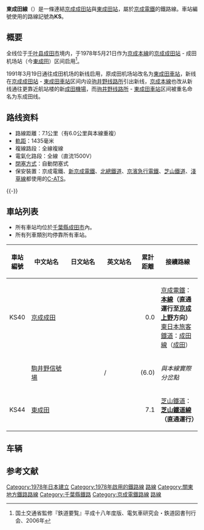 {{noteTA
|G1=Railway
|G2=Airport}}
{{Infobox 鐵道路線
|日文原名=東成田線
|平假名=ひがしなりたせん
|羅馬拼音=Higashi-narita sen
|路線名稱=[[File:Keisei_Logo.svg|45px]] 東成田線
|路線顏色=#005aaa
|標誌=File:Number prefix Keisei.svg
|標誌大小=40px
|圖片=Keisei3000.jpg
|圖片大小=300px
|圖片說明=新3000形列車（[[京成成田站|京成成田站]]）
|所在地={{JPN}}{{flag|千葉縣}}[[成田市|成田市]]
|起點=[[京成成田站|京成成田站]]
|終點=[[東成田站|東成田站]]
|站數=2個
|路線記號=[[File:Number_prefix_Keisei.svg|20px]] KS
|通車=1978年5月21日
|擁有者=[[File:Keisei_Logo.svg|33px]] [[京成電鐵|京成電鐵]]
|營運者=[[File:Keisei_Logo.svg|33px]] 京成電鐵
|車輛基地=
|使用車輛=參見[[京成電鐵#車輛|京成電鐵#車輛]]
|路線距離=7.1公里
|軌距=1,435毫米
|軌道數量=[[複線鐵路|複線]]
|電氣化方式=[[直流電|直流電]]1,500 [[伏特|V]]<br>[[高架電纜|高架電纜]]
|最大坡度=
|最小曲線半徑=
|閉塞方式=自動閉塞式
|保安裝置=[[自動列車停止裝置#C-ATS/i-ATS|C-ATS]]
|最高速度=105公里/小時
|路線圖={{Routemap|inline=yes|collapse=yes|title=東成田線|title-bg=white|title-color=#005aaa|map=
STR~~ ~~↑[[京成電鐵|京成]]：{{rint|tokyo|ks}} [[京成本線|本線]]
BHF~~0.0~~KS40 '''[[京成成田站|京成成田]]'''
SKRZ-Au~~ ~~[[東關東自動車道|東關東自動車道]]
DST~~ ~~[[駒井野信號場|駒井野信號場]]
ABZgl~~ ~~京成：{{rint|tokyo|ks}} 本線→
tSTRa
tBHF+GRZq~~7.1~~KS44 '''[[東成田站|東成田]]'''
tSTRe~~ ~~↓[[芝山鐵道|芝山鐵道]]：{{rint|tokyo|sr}} [[芝山鐵道線|芝山鐵道線]]
KHSTe~~ ~~[[芝山千代田站|芝山千代田]]
}}
}}

'''東成田線'''（{{jpn|j=東成田線|hg=ひがしなりたせん|rm=Higashi-narita sen|f=y}}）是一條連結[[京成成田站|京成成田站]]與[[東成田站|東成田站]]，屬於[[京成電鐵|京成電鐵]]的鐵路線。車站編號使用的路線記號為'''KS'''。

== 概要 ==
全线位于[[千叶县|千叶县]][[成田市|成田市]]境内，于1978年5月21日作为[[京成本線|京成本線]]的[[京成成田站|京成成田站]] - 成田机场站（今[[東成田車站|東成田]]）区间启用<ref name="youran">国土交通省監修『鉄道要覧』平成十八年度版、電気車研究会・鉄道図書刊行会、2006年</ref>。

1991年3月19日通往成田机场的新线启用，原成田机场站改名为[[東成田車站|東成田車站]]，新线在[[京成成田站|京成成田站]] - [[東成田車站|東成田車站]]区间内设[[驹井野线路所|驹井野线路所]]引出新线，[[京成本線|京成本線]]也改从新线通往更靠近航站楼的新[[成田機場站|成田機場]]，而[[驹井野线路所|驹井野线路所]] - [[東成田車站|東成田車站]]区间被重名命名为东成田线。

== 路线资料 ==
* 路線距離：7.1公里（有6.0公里與本線重複）
* [[軌距|軌距]]：1435毫米
* 複線路段：全線複線
* 電氣化路段：全線（直流1500V）
* [[閉塞_(鐵路)|閉塞方式]]：自動閉塞式
* 保安裝置：京成電鐵、[[新京成電鐵|新京成電鐵]]、[[北總鐵道|北總鐵道]]、[[京濱急行電鐵|京濱急行電鐵]]、[[芝山鐵道|芝山鐵道]]、[[淺草線|淺草線]]都使用的[[自動列車停止裝置|C-ATS]]。

{{-}}
== 車站列表 ==
* 所有車站均位於[[千葉縣|千葉縣]][[成田市|成田市]]內。
* 所有列車類別均停靠所有車站。

{| class="wikitable" rules="all"
|-
!style="width:2em;"|車站編號
!style="width:5em;"|中文站名
!style="width:5em;"|日文站名
!style="width:5em;"|英文站名
!style="width:2em;"|累計距離
!接續路線
|-style="border-top:solid 3px #005aaa;"
!KS40
|[[京成成田站|京成成田]]
|{{lang|ja|京成成田}}
|{{lang|en|Keisei Narita}}
|style="text-align:right;"|0.0
|[[京成電鐵|京成電鐵]]：{{rint|tokyo|ks}} '''[[京成本線|本線]]（直通運行至[[京成上野站|京成上野]]方向）'''<br />[[東日本旅客鐵道|東日本旅客鐵道]]：[[成田線|成田線]]（[[成田站|成田]]）
|-
! 
|[[駒井野信號場|駒井野信號場]]
|{{lang|ja|駒井野信号場}}
|/
|style="text-align:right;"|(6.0)
|''與本線實際分岔點''
|-
!KS44
|[[東成田站|東成田]]
|{{lang|ja|東成田}}
|{{lang|en|Higashi-Narita}}
|style="text-align:right;"|7.1
|[[芝山鐵道|芝山鐵道]]：{{rint|tokyo|sr}} '''[[芝山鐵道線|芝山鐵道線]]（直通運行）'''
|}

== 车辆 ==
== 参考文献 ==
{{Reflist|colwidth=30em}}
{{東京大眾運輸}}
{{成田國際機場鐵道交通}}
{{東成田線、芝山鐵道線}}
{{京成電鐵路線}}
{{Portal bar|日本|日本鐵路|千葉|鐵路|航空}}
[[Category:1978年日本建立|Category:1978年日本建立]]
[[Category:1978年啟用的鐵路線|Category:1978年啟用的鐵路線]]
[[Category:日本的機場聯絡軌道系統|路線]]
[[Category:關東地方鐵路路線|Category:關東地方鐵路路線]]
[[Category:千葉縣鐵路|Category:千葉縣鐵路]]
[[Category:京成電鐵路線|Category:京成電鐵路線]]
[[Category:成田國際機場鐵道|路線]]
{{DEFAULTSORT:Higashi-Narita-Sen}}